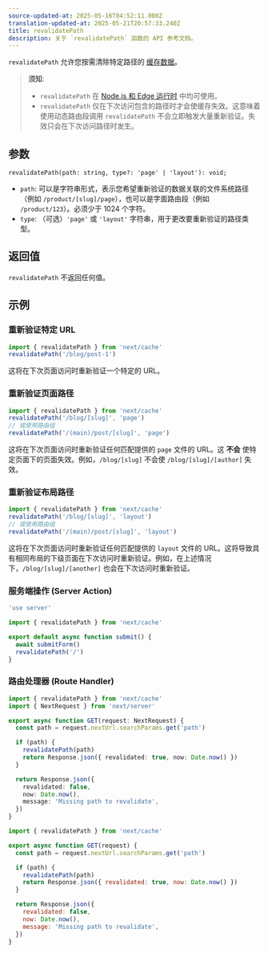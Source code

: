 ```yaml
---
source-updated-at: 2025-05-16T04:52:11.000Z
translation-updated-at: 2025-05-21T20:57:33.240Z
title: revalidatePath
description: 关于 `revalidatePath` 函数的 API 参考文档。
---
```


`revalidatePath` 允许您按需清除特定路径的 [缓存数据](/docs/app/building-your-application/caching)。

> **须知**:
>
> - `revalidatePath` 在 [Node.js 和 Edge 运行时](/docs/app/building-your-application/rendering/edge-and-nodejs-runtimes) 中均可使用。
> - `revalidatePath` 仅在下次访问包含的路径时才会使缓存失效。这意味着使用动态路由段调用 `revalidatePath` 不会立即触发大量重新验证。失效只会在下次访问路径时发生。

## 参数

```tsx
revalidatePath(path: string, type?: 'page' | 'layout'): void;
```

- `path`: 可以是字符串形式，表示您希望重新验证的数据关联的文件系统路径（例如 `/product/[slug]/page`），也可以是字面路由段（例如 `/product/123`）。必须少于 1024 个字符。
- `type`: （可选）`'page'` 或 `'layout'` 字符串，用于更改要重新验证的路径类型。

## 返回值

`revalidatePath` 不返回任何值。

## 示例

### 重新验证特定 URL

```ts
import { revalidatePath } from 'next/cache'
revalidatePath('/blog/post-1')
```

这将在下次页面访问时重新验证一个特定的 URL。

### 重新验证页面路径

```ts
import { revalidatePath } from 'next/cache'
revalidatePath('/blog/[slug]', 'page')
// 或使用路由组
revalidatePath('/(main)/post/[slug]', 'page')
```

这将在下次页面访问时重新验证任何匹配提供的 `page` 文件的 URL。这 **不会** 使特定页面下的页面失效。例如，`/blog/[slug]` 不会使 `/blog/[slug]/[author]` 失效。

### 重新验证布局路径

```ts
import { revalidatePath } from 'next/cache'
revalidatePath('/blog/[slug]', 'layout')
// 或使用路由组
revalidatePath('/(main)/post/[slug]', 'layout')
```

这将在下次页面访问时重新验证任何匹配提供的 `layout` 文件的 URL。这将导致具有相同布局的下级页面在下次访问时重新验证。例如，在上述情况下，`/blog/[slug]/[another]` 也会在下次访问时重新验证。

### 服务端操作 (Server Action)

```ts filename="app/actions.ts" switcher
'use server'

import { revalidatePath } from 'next/cache'

export default async function submit() {
  await submitForm()
  revalidatePath('/')
}
```

### 路由处理器 (Route Handler)

```ts filename="app/api/revalidate/route.ts" switcher
import { revalidatePath } from 'next/cache'
import { NextRequest } from 'next/server'

export async function GET(request: NextRequest) {
  const path = request.nextUrl.searchParams.get('path')

  if (path) {
    revalidatePath(path)
    return Response.json({ revalidated: true, now: Date.now() })
  }

  return Response.json({
    revalidated: false,
    now: Date.now(),
    message: 'Missing path to revalidate',
  })
}
```

```js filename="app/api/revalidate/route.js" switcher
import { revalidatePath } from 'next/cache'

export async function GET(request) {
  const path = request.nextUrl.searchParams.get('path')

  if (path) {
    revalidatePath(path)
    return Response.json({ revalidated: true, now: Date.now() })
  }

  return Response.json({
    revalidated: false,
    now: Date.now(),
    message: 'Missing path to revalidate',
  })
}
```